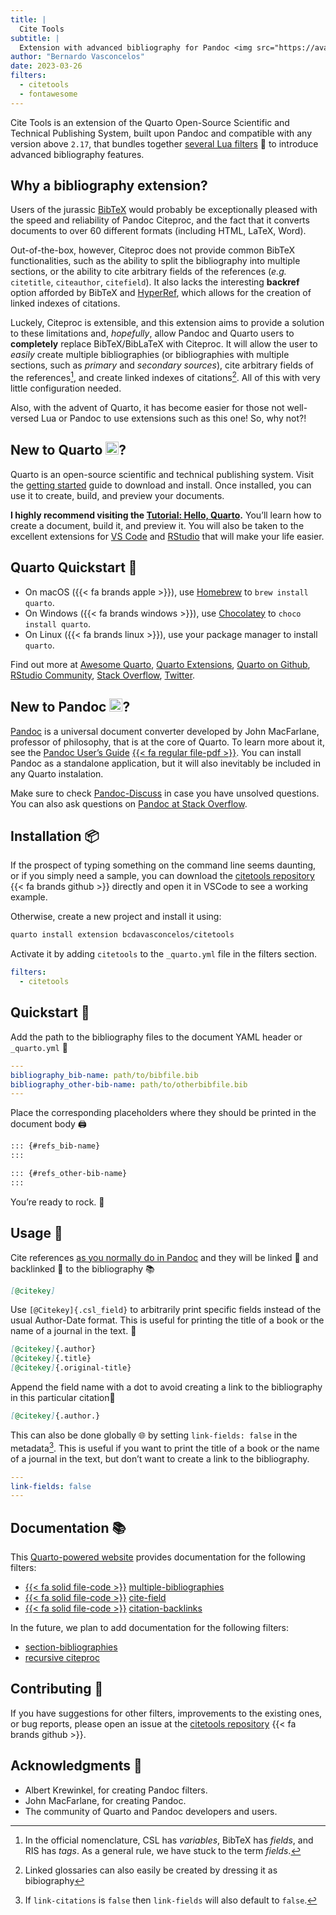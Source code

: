 ```yaml
---
title: |
  Cite Tools
subtitle: |
  Extension with advanced bibliography for Pandoc <img src="https://avatars.githubusercontent.com/u/110831952?s=200&v=4" style="object-fit: cover;width:1em;height:1em;" /> and Quarto <img id="top" src="https://quarto.org/favicon.png" style="object-fit: cover;width:1em;height:1em;" />
author: "Bernardo Vasconcelos"
date: 2023-03-26
filters:
  - citetools
  - fontawesome
---
```


Cite Tools is an extension of the Quarto Open-Source Scientific and Technical Publishing System, built upon Pandoc and compatible with any version above `2.17`, that bundles together [several Lua filters](/docs_qmd/05-about.qmd) 🌙 to introduce advanced bibliography features.

## Why a bibliography extension?

Users of the jurassic [BibTeX](https://en.wikipedia.org/wiki/BibTeX) would probably be exceptionally pleased with the speed and reliability of Pandoc Citeproc, and the fact that it converts documents to over 60 different formats (including HTML, LaTeX, Word).

Out-of-the-box, however, Citeproc does not provide common BibTeX functionalities, such as the ability to split the bibliography into multiple sections, or the ability to cite arbitrary fields of the references (*e.g.* `citetitle`, `citeauthor`, `citefield`). It also lacks the interesting **backref** option afforded by BibTeX and [HyperRef](http://www.ctan.org/pkg/hyperref), which allows for the creation of linked indexes of citations.

Luckely, Citeproc is extensible, and this extension aims to provide a solution to these limitations and, *hopefully*, allow Pandoc and Quarto users to **completely** replace BibTeX/BibLaTeX with Citeproc. It will allow the user to *easily* create multiple bibliographies (or bibliographies with multiple sections, such as *primary* and *secondary sources*), cite arbitrary fields of the references^[In the official nomenclature, CSL has *variables*, BibTeX has *fields*, and RIS has *tags*. As a general rule, we have stuck to the term *fields*.], and create linked indexes of citations^[Linked glossaries can also easily be created by dressing it as bibiography]. All of this with very little configuration needed.

Also, with the advent of Quarto, it has become easier for those not well-versed Lua or Pandoc to use extensions such as this one! So, why not?!

## New to Quarto <img src="https://quarto.org/favicon.png" style="object-fit: cover;width:1em;height:1em;" />?
Quarto is an open-source scientific and technical publishing system. Visit the [getting started](https://quarto.org/docs/get-started/) guide to download and install. Once installed, you can use it to create, build, and preview your documents.

::: {.callout-tip appearance="simple"}
**I highly recommend visiting the [Tutorial: Hello, Quarto](https://quarto.org/docs/get-started/hello/vscode.html).** You'll learn how to create a document, build it, and preview it. You will also be taken to the excellent extensions for [VS Code](https://quarto.org/docs/get-started/#quarto-for-vs-code) and [RStudio](https://quarto.org/docs/get-started/#quarto-for-rstudio) that will make your life easier.
:::

::: {.callout-note collapse="true"}
## Quarto Quickstart 🚀

- On macOS ({{< fa brands apple >}}), use [Homebrew](https://brew.sh/) to `brew install quarto`.
- On Windows ({{< fa brands windows >}}), use [Chocolatey](https://chocolatey.org/) to `choco install quarto`.
- On Linux ({{< fa brands linux >}}), use your package manager to install `quarto`.

Find out more at [Awesome Quarto](https://github.com/mcanouil/awesome-quarto), [Quarto Extensions](https://github.com/quarto-ext?type=source), [Quarto on Github](https://github.com/search?q=topic%3Aquarto&type=repositories), [RStudio Community](https://community.rstudio.com/tags/quarto), [Stack Overflow](https://stackoverflow.com/questions/tagged/quarto), [Twitter](https://twitter.com/quarto_pub).
:::



## New to Pandoc <img src="https://avatars.githubusercontent.com/u/110831952?s=200&v=4" style="object-fit: cover;width:1em;height:1em;" />?
[Pandoc](https://pandoc.org/) is a universal document converter developed by John MacFarlane, professor of philosophy, that is at the core of Quarto. To learn more about it, see the [Pandoc User's Guide](https://pandoc.org/MANUAL.html) [{{< fa regular file-pdf >}}](https://pandoc.org/MANUAL.pdf). You can install Pandoc as a standalone application, but it will also inevitably be included in any Quarto instalation.

Make sure to check [Pandoc-Discuss](https://groups.google.com/g/pandoc-discuss) in case you have unsolved questions. You can also ask questions on [Pandoc at Stack Overflow](https://stackoverflow.com/questions/tagged/pandoc).

## Installation 📦

If the prospect of typing something on the command line seems daunting, or if you simply need a sample, you can download the [citetools repository](https://github.com/bcdavasconcelos/citetools/archive/refs/heads/main.zip) {{< fa brands github >}}  directly and open it in VSCode to see a working example.

Otherwise, create a new project and install it using:

```bash
quarto install extension bcdavasconcelos/citetools
```

Activate it by adding `citetools` to the `_quarto.yml` file in the filters section.

```yaml
filters:
  - citetools
```

## Quickstart 🚀

Add the path to the bibliography files to the document YAML header or `_quarto.yml` 📁

```yaml
---
bibliography_bib-name: path/to/bibfile.bib
bibliography_other-bib-name: path/to/otherbibfile.bib
---
```

Place the corresponding placeholders where they should be printed in the document body 🖨️

 ```markdown
 ::: {#refs_bib-name}
 :::

 ::: {#refs_other-bib-name}
 :::
 ```

 You're ready to rock. 🤘

## Usage 📖

 Cite references [as you normally do in Pandoc](/docs_qmd/01-basics.qmd#how-to-cite-in-pandoc) and they will be linked 🔗 and backlinked 🔗 to the bibliography 📚

 ```markdown
 [@citekey]
 ```

 Use `[@Citekey]{.csl_field}` to arbitrarily print specific fields instead of the usual Author-Date format. This is useful for printing the title of a book or the name of a journal in the text. 🎯

  ```markdown
  [@citekey]{.author}
  [@citekey]{.title}
  [@citekey]{.original-title}
  ```
 Append the field name with a dot to avoid creating a link to the bibliography in this particular citation📍

  ```markdown
  [@citekey]{.author.}
  ```
 This can also be done globally 🌐 by setting `link-fields: false` in the metadata^[If `link-citations` is `false` then `link-fields` will also default to `false`.]. This is useful if you want to print the title of a book or the name of a journal in the text, but don't want to create a link to the bibliography.

  ```yaml
  ---
  link-fields: false
  ---
  ```

## Documentation 📚

This [Quarto-powered website](https://quarto.org/docs/websites/) provides documentation for the following filters:

- [{{< fa solid file-code >}}](https://github.com/bcdavasconcelos/citetools/blob/main/_extensions/citetools/multiple-bibliographies.lua) [multiple-bibliographies](/docs_qmd/02-multibib.qmd)
- [{{< fa solid file-code >}}](https://github.com/bcdavasconcelos/citetools/blob/main/_extensions/citetools/cite-field.lua) [cite-field](/docs_qmd/03-cite-field.qmd)
- [{{< fa solid file-code >}}](https://github.com/bcdavasconcelos/citetools/blob/main/_extensions/citetools/citation-backlinks.lua) [citation-backlinks](/docs_qmd/04-citation-backlinks.qmd)

In the future, we plan to add documentation for the following filters:

- [section-bibliographies](https://github.com/pandoc-ext/section-bibliographies)
- [recursive citeproc](https://github.com/dialoa/recursive-citeproc)


## Contributing 🤝
If you have suggestions for other filters, improvements to the existing ones, or bug reports, please open an issue at the [citetools repository](https://github.com/bcdavasconcelos/citetools/issues) {{< fa brands github >}}.


## Acknowledgments 🙏

- Albert Krewinkel, for creating Pandoc filters.
- John MacFarlane, for creating Pandoc.
- The community of Quarto and Pandoc developers and users.


